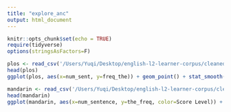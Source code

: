 ```yaml
---
title: "explore_anc"
output: html_document
---
```


```r
knitr::opts_chunk$set(echo = TRUE)
require(tidyverse)
options(stringsAsFactors=F)
```

```r
plos <- read_csv('/Users/Yuqi/Desktop/english-l2-learner-corpus/cleaned_csv/plos.csv')
head(plos)
ggplot(plos, aes(x=num_sent, y=freq_the)) + geom_point() + stat_smooth(method='lm')
```

```r
mandarin <- read_csv('/Users/Yuqi/Desktop/english-l2-learner-corpus/cleaned_csv/mandarin_l1.csv')
head(mandarin)
ggplot(mandarin, aes(x=num_sentence, y=the_freq, color=Score Level)) + geom_point() + stat_smooth(method='lm')
```

